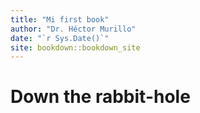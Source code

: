 ```yaml
--- 
title: "Mi first book"
author: "Dr. Héctor Murillo"
date: "`r Sys.Date()`"
site: bookdown::bookdown_site
---
```


# Down the rabbit-hole

